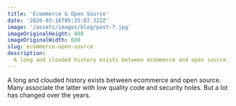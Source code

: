 ```yaml
---
title: 'Ecommerce & Open Source'
date: '2020-03-16T05:35:07.322Z'
image: '/assets/images/blog/post-7.jpg'
imageOriginalHeight: 400
imageOriginalWidth: 600
slug: ecommerce-open-source
description:
  A long and clouded history exists between ecommerce and open source. Many associate the latter with low quality code and security holes. But a lot has changed over the years.
---
```


A long and clouded history exists between ecommerce and open source. Many associate the latter with low quality code and security holes. But a lot has changed over the years.
